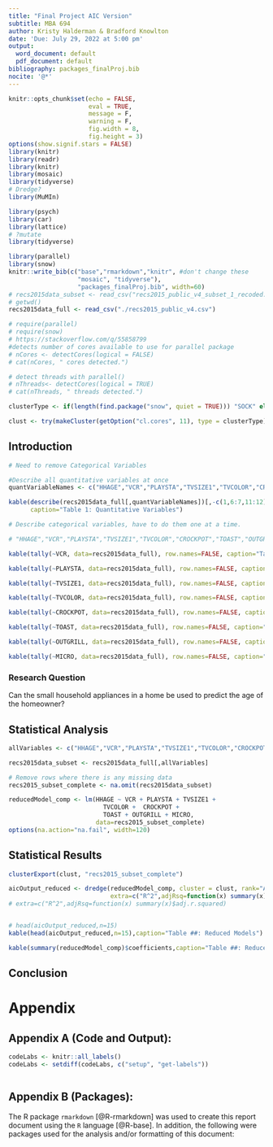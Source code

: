 ```yaml
---
title: "Final Project AIC Version"
subtitle: MBA 694
author: Kristy Halderman & Bradford Knowlton
date: 'Due: July 29, 2022 at 5:00 pm'
output:
  word_document: default
  pdf_document: default
bibliography: packages_finalProj.bib
nocite: '@*'
---
```


```r
knitr::opts_chunk$set(echo = FALSE, 
                      eval = TRUE,
                      message = F, 
                      warning = F, 
                      fig.width = 8, 
                      fig.height = 3)
options(show.signif.stars = FALSE)
library(knitr)
library(readr)
library(knitr)
library(mosaic)
library(tidyverse)
# Dredge?
library(MuMIn)

library(psych)
library(car)
library(lattice)
# ?mutate
library(tidyverse)

library(parallel)
library(snow)
knitr::write_bib(c("base","rmarkdown","knitr", #don't change these
                   "mosaic", "tidyverse"),
                   "packages_finalProj.bib", width=60)
# recs2015data_subset <- read_csv("recs2015_public_v4_subset_1_recoded.csv")
# getwd()
recs2015data_full <- read_csv("./recs2015_public_v4.csv")

```

```r
# require(parallel)
# require(snow)
# https://stackoverflow.com/q/55858799
#detects number of cores available to use for parallel package
# nCores <- detectCores(logical = FALSE)
# cat(nCores, " cores detected.")  

# detect threads with parallel()
# nThreads<- detectCores(logical = TRUE)
# cat(nThreads, " threads detected.")

clusterType <- if(length(find.package("snow", quiet = TRUE))) "SOCK" else "PSOCK"

clust <- try(makeCluster(getOption("cl.cores", 11), type = clusterType))
```


<!-- ## AIC Version -->

<!-- **This version is if I indicated your research question fit an AIC Model Selection path rather than a hypothesis testing approach.** -->

<!-- ## Instructions -->

<!-- The final project should be written up just like a homework assignment. The difference is that I will not tell you what the question is, or provide more than just a rough structure for the paper. You are responsible for showing me that you have learned to write a paper (in my preferred format) through all 8 homework assignments. -->

<!-- You are also responsible for deciding how to split up the work between you and your partner. However you decide to do it, you are *BOTH* responsible for the *whole* paper/grade. So make sure to edit each others work! It is best practice in the business world to have someone else edit documents, so this is not a criticism it is a fresh set of eyes. -->

<!-- The project will be out of 150 points. -->

<!-- 1. (10 points) Using the ``recs2015`` dataset determine a research question of interest to you, with the following limitations: -->

<!-- a. It **MUST** be a question not previously addressed in a homework assignment or quiz. I will have you submit your variables and research question to me for a quiz score by July 22, at 8:00 am. Easiest way to change the question is to change the response variable. -->
    
<!-- b. It **MUST** have at least three explanatory variables (sorry no Chi-Squared research questions allowed.) -->
    
<!-- c. You **don't** have to restrict the data to the subset used for the homework assignments. But if you choose to use the full dataset, know that the categorical variables are coded numerically and you will need to refer to the codebook Excel file to understand what the codes represent. -->
  
<!-- 2. The paper will have the following sections: -->

<!-- a. (10 points) Introduction -->

## Introduction
    
<!-- b. Data Description/Summaries -->

<!-- i. (10 points) Describe variables -->
<!-- ii. (10 points) Summarize variables in words and with appropriate tables. -->

```r

# Need to remove Categorical Variables

#Describe all quantitative variables at once
quantVariableNames <- c("HHAGE","VCR","PLAYSTA","TVSIZE1","TVCOLOR","CROCKPOT","TOAST","OUTGRILL","MICRO")

kable(describe(recs2015data_full[,quantVariableNames])[,-c(1,6:7,11:12)], digits=3,
      caption="Table 1: Quantitative Variables")

```

<!-- iii. (10 points) Include data visualizations -->

```r
# Describe categorical variables, have to do them one at a time.

# "HHAGE","VCR","PLAYSTA","TVSIZE1","TVCOLOR","CROCKPOT","TOAST","OUTGRILL","MICRO"

kable(tally(~VCR, data=recs2015data_full), row.names=FALSE, caption="Table ##: Variable Name")

kable(tally(~PLAYSTA, data=recs2015data_full), row.names=FALSE, caption="Table ##: Variable Name")

kable(tally(~TVSIZE1, data=recs2015data_full), row.names=FALSE, caption="Table ##: Variable Name")

kable(tally(~TVCOLOR, data=recs2015data_full), row.names=FALSE, caption="Table ##: Variable Name")

kable(tally(~CROCKPOT, data=recs2015data_full), row.names=FALSE, caption="Table ##: Variable Name")

kable(tally(~TOAST, data=recs2015data_full), row.names=FALSE, caption="Table ##: Variable Name")

kable(tally(~OUTGRILL, data=recs2015data_full), row.names=FALSE, caption="Table ##: Variable Name")

kable(tally(~MICRO, data=recs2015data_full), row.names=FALSE, caption="Table ##: Variable Name")


```



### Research Question

Can the small household appliances in a home be used to predict the age of the homeowner?


## Statistical Analysis

<!-- c. Statistical Analysis -->

```r

allVariables <- c("HHAGE","VCR","PLAYSTA","TVSIZE1","TVCOLOR","CROCKPOT","TOAST","OUTGRILL","MICRO")

recs2015data_subset <- recs2015data_full[,allVariables]

# Remove rows where there is any missing data
recs2015_subset_complete <- na.omit(recs2015data_subset)

reducedModel_comp <- lm(HHAGE ~ VCR + PLAYSTA + TVSIZE1 +  
                          TVCOLOR +  CROCKPOT + 
                          TOAST + OUTGRILL + MICRO, 
                        data=recs2015_subset_complete)
options(na.action="na.fail", width=120)

```

<!-- i. (10 points) Statistical Full Model -->

<!-- ii. (10 points) Describe the model selection approach and the criteria you will be using to decide on the "best" model. -->
        
<!-- iii. (10 points) Validity Conditions for full Model -->
    

## Statistical Results

<!-- d. Statistical Results -->

```r

clusterExport(clust, "recs2015_subset_complete")

aicOutput_reduced <- dredge(reducedModel_comp, cluster = clust, rank="AIC",
                            extra=c("R^2",adjRsq=function(x) summary(x)$adj.r.squared))
# extra=c("R^2",adjRsq=function(x) summary(x)$adj.r.squared)



```


<!-- i. (10 points) Describe the best model according to your model selection criteria. Are there any models that are indistinguishable on the AIC scale? { Delta < 2 } -->

```r

# head(aicOutput_reduced,n=15)
kable(head(aicOutput_reduced,n=15),caption="Table ##: Reduced Models")

kable(summary(reducedModel_comp)$coefficients,caption="Table ##: Reduced Model Coefficients")

```

        
<!-- ii. (10 points) Scope of Inference -->
        
<!-- iii. (5 points) Reassess validity conditions for the "best" model if the best model is not the full model. If the full model was the "best" model, if there was an indistinguishable model on the AIC scale, check the diagnostics for that model. If there wasn't an indistinguishable model, state that and why you don't need to reassess validity conditions. -->
        
<!-- iv.  (5 points) Discuss if the model you started with is considered a "good model" and if it is "trustworthy" or not. -->
        
## Conclusion
<!-- e. Conclusion -->
      
<!-- i. (10 points) Next steps; limitations of the data, model or analysis. If you didn't start with a good model, what might you try if you were to perform the analysis again? -->
        
<!-- ii. (10 points) Paper conclusion to mirror introductory paragraph. Did your thesis/research question get answered? -->

# Appendix
      
## Appendix A (Code and Output): 

<!-- ### Code and output used in this report -->

<!-- The code chunks below will automatically include all code and output used in your homework assignment. This is necessary for me to see what you have done. Do not modify (other than to change `eval=FALSE` to `eval=TRUE`) or remove the below code chunks. -->

<!-- *f. Appendix -->

<!-- *i. (10 points) Include all code and output -->
    
<!-- *3. Professionalism -->

<!-- *a. (10 points) Structured in paper form, no spelling mistakes, good grammar, readable to someone outside of the class. -->

<!-- ***You need to change `eval=FALSE` to `eval=TRUE` before compiling your report.*** -->

```r
codeLabs <- knitr::all_labels()
codeLabs <- setdiff(codeLabs, c("setup", "get-labels"))
```

```r

```

## Appendix B (Packages):

The R package `rmarkdown` [@R-rmarkdown] was used to create this report document using the `R` language [@R-base]. In addition, the following were packages used for the analysis and/or formatting of this document:
